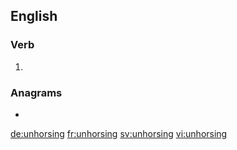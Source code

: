 ==English==

===Verb===
{{head|en|present participle}}

# {{present participle of|unhorse|lang=en|nocat=1}}

===Anagrams===
* {{l|en|onrushing}}

[[de:unhorsing]]
[[fr:unhorsing]]
[[sv:unhorsing]]
[[vi:unhorsing]]